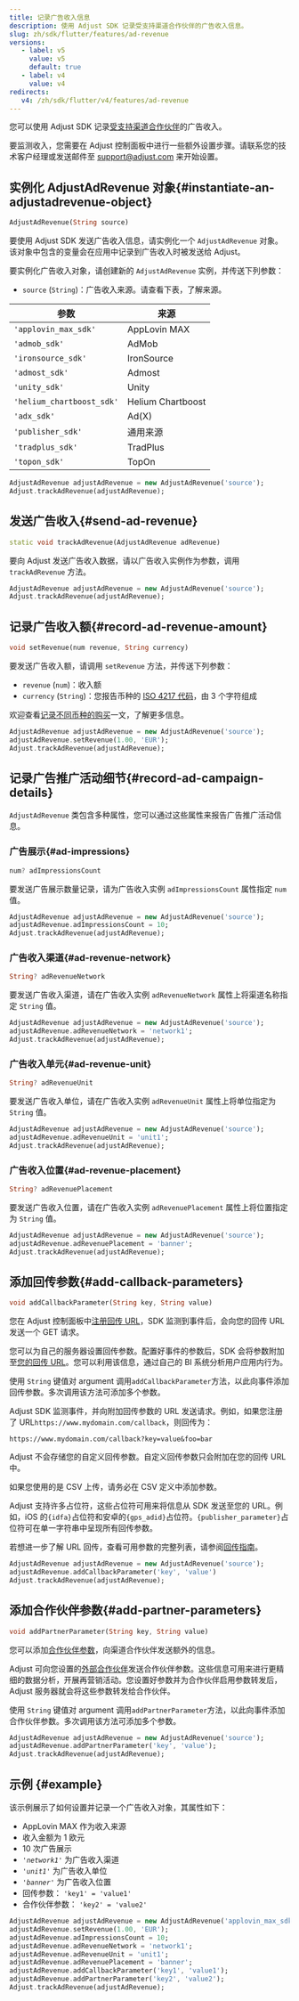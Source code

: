 ```yaml
---
title: 记录广告收入信息
description: 使用 Adjust SDK 记录受支持渠道合作伙伴的广告收入信息。
slug: zh/sdk/flutter/features/ad-revenue
versions:
   - label: v5
     value: v5
     default: true
   - label: v4
     value: v4
redirects:
   v4: /zh/sdk/flutter/v4/features/ad-revenue
---
```


您可以使用 Adjust SDK 记录[受支持渠道合作伙伴](https://help.adjust.com/zh/article/ad-revenue)的广告收入。

<Callout type="important">

要监测收入，您需要在 Adjust 控制面板中进行一些额外设置步骤。请联系您的技术客户经理或发送邮件至 [support@adjust.com](mailto:support@adjust.com) 来开始设置。

</Callout>

## 实例化 AdjustAdRevenue 对象{#instantiate-an-adjustadrevenue-object}

<CodeBlock title="方法签名">

```dart
AdjustAdRevenue(String source)

```

</CodeBlock>

要使用 Adjust SDK 发送广告收入信息，请实例化一个 `AdjustAdRevenue` 对象。该对象中包含的变量会在应用中记录到广告收入时被发送给 Adjust。

要实例化广告收入对象，请创建新的 `AdjustAdRevenue` 实例，并传送下列参数：

- `source` \(`String`\)：广告收入来源。请查看下表，了解来源。

| 参数                      | 来源              |
| ------------------------- | ----------------- |
| `'applovin_max_sdk'`      | AppLovin MAX      |
| `'admob_sdk'`             | AdMob             |
| `'ironsource_sdk'`        | IronSource        |
| `'admost_sdk'`            | Admost            |
| `'unity_sdk'`             | Unity             |
| `'helium_chartboost_sdk'` | Helium Chartboost |
| `'adx_sdk'`               | Ad\(X\)           |
| `'publisher_sdk'`         | 通用来源          |
| `'tradplus_sdk'`          | TradPlus          |
| `'topon_sdk'`             | TopOn             |

```dart
AdjustAdRevenue adjustAdRevenue = new AdjustAdRevenue('source');
Adjust.trackAdRevenue(adjustAdRevenue);
```

## 发送广告收入{#send-ad-revenue}

<CodeBlock title="方法签名">

```dart
static void trackAdRevenue(AdjustAdRevenue adRevenue)
```

</CodeBlock>

要向 Adjust 发送广告收入数据，请以广告收入实例作为参数，调用 `trackAdRevenue` 方法。

```dart
AdjustAdRevenue adjustAdRevenue = new AdjustAdRevenue('source');
Adjust.trackAdRevenue(adjustAdRevenue);
```

## 记录广告收入额{#record-ad-revenue-amount}

<CodeBlock title="方法签名">

```dart
void setRevenue(num revenue, String currency)

```

</CodeBlock>

要发送广告收入额，请调用 `setRevenue` 方法，并传送下列参数：

- `revenue` \(`num`\)：收入额
- `currency` \(`String`\)：您报告币种的 [ISO 4217 代码](https://www.iban.com/currency-codes)，由 3 个字符组成

<Callout type="seealso">

欢迎查看[记录不同币种的购买](https://help.adjust.com/zh/article/currency-conversion)一文，了解更多信息。

</Callout>

```dart
AdjustAdRevenue adjustAdRevenue = new AdjustAdRevenue('source');
adjustAdRevenue.setRevenue(1.00, 'EUR');
Adjust.trackAdRevenue(adjustAdRevenue);
```

## 记录广告推广活动细节{#record-ad-campaign-details}

`AdjustAdRevenue` 类包含多种属性，您可以通过这些属性来报告广告推广活动信息。

### 广告展示{#ad-impressions}

<CodeBlock title="属性声明">

```dart
num? adImpressionsCount
```

</CodeBlock>

要发送广告展示数量记录，请为广告收入实例 `adImpressionsCount` 属性指定 `num` 值。

```dart
AdjustAdRevenue adjustAdRevenue = new AdjustAdRevenue('source');
adjustAdRevenue.adImpressionsCount = 10;
Adjust.trackAdRevenue(adjustAdRevenue);
```

### 广告收入渠道{#ad-revenue-network}

<CodeBlock title="属性声明">

```dart
String? adRevenueNetwork
```

</CodeBlock>

要发送广告收入渠道，请在广告收入实例 `adRevenueNetwork` 属性上将渠道名称指定 `String` 值。

```dart
AdjustAdRevenue adjustAdRevenue = new AdjustAdRevenue('source');
adjustAdRevenue.adRevenueNetwork = 'network1';
Adjust.trackAdRevenue(adjustAdRevenue);
```

### 广告收入单元{#ad-revenue-unit}

<CodeBlock title="属性声明">

```dart
String? adRevenueUnit
```

</CodeBlock>

要发送广告收入单位，请在广告收入实例 `adRevenueUnit` 属性上将单位指定为 `String` 值。

```dart
AdjustAdRevenue adjustAdRevenue = new AdjustAdRevenue('source');
adjustAdRevenue.adRevenueUnit = 'unit1';
Adjust.trackAdRevenue(adjustAdRevenue);
```

### 广告收入位置{#ad-revenue-placement}

<CodeBlock title="属性声明">

```dart
String? adRevenuePlacement
```

</CodeBlock>

要发送广告收入位置，请在广告收入实例 `adRevenuePlacement` 属性上将位置指定为 `String` 值。

```dart
AdjustAdRevenue adjustAdRevenue = new AdjustAdRevenue('source');
adjustAdRevenue.adRevenuePlacement = 'banner';
Adjust.trackAdRevenue(adjustAdRevenue);
```

## 添加回传参数{#add-callback-parameters}

<CodeBlock title="方法签名">

```dart
void addCallbackParameter(String key, String value)
```

</CodeBlock>

您在 Adjust 控制面板中[注册回传 URL](https://help.adjust.com/zh/article/recommended-placeholders-callbacks)，SDK 监测到事件后，会向您的回传 URL 发送一个 GET 请求。

您可以为自己的服务器设置回传参数。配置好事件的参数后，SDK 会将参数附加至[您的回传 URL](https://help.adjust.com/zh/article/raw-data-exports)。您可以利用该信息，通过自己的 BI 系统分析用户应用内行为。

使用 `String` 键值对 argument 调用`addCallbackParameter`方法，以此向事件添加回传参数。多次调用该方法可添加多个参数。

Adjust SDK 监测事件，并向附加回传参数的 URL 发送请求。例如，如果您注册了 URL`https://www.mydomain.com/callback`，则回传为：

<CodeBlock highlight="key=value, foo=bar">

```http
https://www.mydomain.com/callback?key=value&foo=bar
```

</CodeBlock>
<Callout type="note">

Adjust 不会存储您的自定义回传参数。自定义回传参数只会附加在您的回传 URL 中。

</Callout>

如果您使用的是 CSV 上传，请务必在 CSV 定义中添加参数。

Adjust 支持许多占位符，这些占位符可用来将信息从 SDK 发送至您的 URL。例如，iOS 的`{idfa}`占位符和安卓的`{gps_adid}`占位符。`{publisher_parameter}`占位符可在单一字符串中呈现所有回传参数。

<Callout type="seealso">

若想进一步了解 URL 回传，查看可用参数的完整列表，请参阅[回传指南](https://help.adjust.com/zh/article/callbacks)。

</Callout>

```dart
AdjustAdRevenue adjustAdRevenue = new AdjustAdRevenue('source');
adjustAdRevenue.addCallbackParameter('key', 'value')
Adjust.trackAdRevenue(adjustAdRevenue);
```

## 添加合作伙伴参数{#add-partner-parameters}

<CodeBlock title="方法签名">

```dart
void addPartnerParameter(String key, String value)
```

</CodeBlock>

您可以添加[合作伙伴参数](https://help.adjust.com/zh/article/data-sharing-ad-network#map-parameters)，向渠道合作伙伴发送额外的信息。

Adjust 可向您设置的[外部合作伙伴](https://help.adjust.com/zh/article/integrated-partners)发送合作伙伴参数。这些信息可用来进行更精细的数据分析，开展再营销活动。您设置好参数并为合作伙伴启用参数转发后，Adjust 服务器就会将这些参数转发给合作伙伴。

使用 `String` 键值对 argument 调用`addPartnerParameter`方法，以此向事件添加合作伙伴参数。多次调用该方法可添加多个参数。

```dart
AdjustAdRevenue adjustAdRevenue = new AdjustAdRevenue('source');
adjustAdRevenue.addPartnerParameter('key', 'value');
Adjust.trackAdRevenue(adjustAdRevenue);
```

## 示例 {#example}

该示例展示了如何设置并记录一个广告收入对象，其属性如下：

- AppLovin MAX 作为收入来源
- 收入金额为 1 欧元
- 10 次广告展示
- _`'network1'`_ 为广告收入渠道
- _`'unit1'`_ 为广告收入单位
- _`'banner'`_ 为广告收入位置
- 回传参数： `'key1' = 'value1'`
- 合作伙伴参数： `'key2' = 'value2'`

```dart
AdjustAdRevenue adjustAdRevenue = new AdjustAdRevenue('applovin_max_sdk');
adjustAdRevenue.setRevenue(1.00, 'EUR');
adjustAdRevenue.adImpressionsCount = 10;
adjustAdRevenue.adRevenueNetwork = 'network1';
adjustAdRevenue.adRevenueUnit = 'unit1';
adjustAdRevenue.adRevenuePlacement = 'banner';
adjustAdRevenue.addCallbackParameter('key1', 'value1');
adjustAdRevenue.addPartnerParameter('key2', 'value2');
Adjust.trackAdRevenue(adjustAdRevenue);
```
